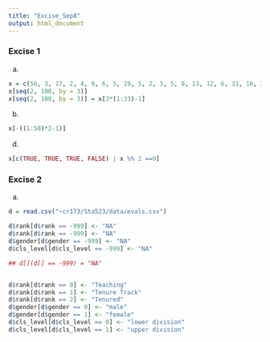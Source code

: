 ```yaml
---
title: "Excise_Sep8"
output: html_document
---
```

### Excise 1
(a)
```r
x = c(56, 3, 17, 2, 4, 9, 6, 5, 19, 5, 2, 3, 5, 0, 13, 12, 6, 31, 10, 21, 8, 4, 1, 1, 2, 5, 16, 1, 3, 8, 1, 3, 4, 8, 5, 2, 8, 6, 18, 40, 10, 20, 1, 27, 2, 11, 14, 5, 7, 0, 3, 0, 7, 0, 8, 10, 10, 12, 8, 82, 21, 3, 34, 55, 18, 2, 9, 29, 1, 4, 7, 14, 7, 1, 2, 7, 4, 74, 5, 0, 3, 13, 2, 8, 1, 6, 13, 7, 1, 10, 5, 2, 4, 4, 14, 15, 4, 17, 1, 9)
x[seq(2, 100, by = 3)]
x[seq(2, 100, by = 3)] = x[3*(1:33)-1]
```
(b)
```r
x[-((1:50)*2-1)]
```

(d)
```r
x[c(TRUE, TRUE, TRUE, FALSE) | x %% 2 ==0]
```

### Excise 2
(a)
```r
d = read.csv("~cr173/Sta523/data/evals.csv")

d$rank[d$rank == -999] <- "NA"
d$rank[d$rank == -999] <- "NA"
d$gender[d$gender == -999] <- "NA"
d$cls_level[d$cls_level == -999] <- "NA"

## d[](d[] == -999) = "NA"


d$rank[d$rank == 0] <- "Teaching"
d$rank[d$rank == 1] <- "Tenure Track"
d$rank[d$rank == 2] <- "Tenured"
d$gender[d$gender == 0] <- "male"
d$gender[d$gender == 1] <- "female"
d$cls_level[d$cls_level == 0] <- "lower division"
d$cls_level[d$cls_level == 1] <- "upper division"
```
